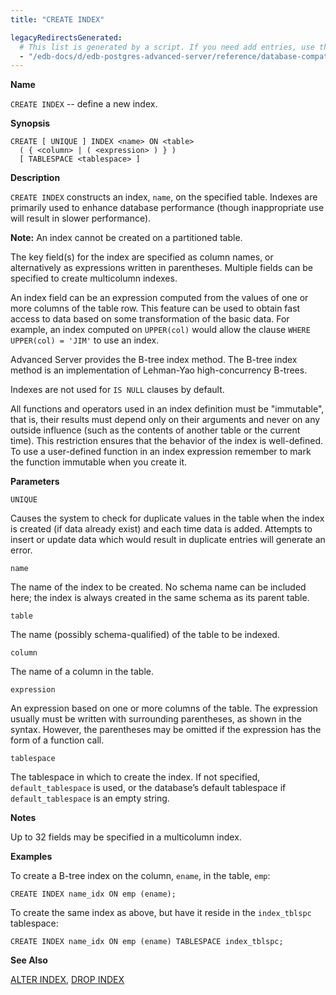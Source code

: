 ```yaml
---
title: "CREATE INDEX"

legacyRedirectsGenerated:
  # This list is generated by a script. If you need add entries, use the `legacyRedirects` key.
  - "/edb-docs/d/edb-postgres-advanced-server/reference/database-compatibility-for-oracle-developers-reference-guide/10/Database_Compatibility_for_Oracle_Developers_Reference_Guide.1.038.html"
---
```


<div id="create_index" class="registered_link"></div>

**Name**

`CREATE INDEX` -- define a new index.

**Synopsis**

```text
CREATE [ UNIQUE ] INDEX <name> ON <table>
  ( { <column> | ( <expression> ) } )
  [ TABLESPACE <tablespace> ]
```

**Description**

`CREATE INDEX` constructs an index, `name`, on the specified table. Indexes are primarily used to enhance database performance (though inappropriate use will result in slower performance).

**Note:** An index cannot be created on a partitioned table.

The key field(s) for the index are specified as column names, or alternatively as expressions written in parentheses. Multiple fields can be specified to create multicolumn indexes.

An index field can be an expression computed from the values of one or more columns of the table row. This feature can be used to obtain fast access to data based on some transformation of the basic data. For example, an index computed on `UPPER(col)` would allow the clause `WHERE UPPER(col) = 'JIM'` to use an index.

Advanced Server provides the B-tree index method. The B-tree index method is an implementation of Lehman-Yao high-concurrency B-trees.

Indexes are not used for `IS NULL` clauses by default.

All functions and operators used in an index definition must be "immutable", that is, their results must depend only on their arguments and never on any outside influence (such as the contents of another table or the current time). This restriction ensures that the behavior of the index is well-defined. To use a user-defined function in an index expression remember to mark the function immutable when you create it.

**Parameters**

`UNIQUE`

 Causes the system to check for duplicate values in the table when the index is created (if data already exist) and each time data is added. Attempts to insert or update data which would result in duplicate entries will generate an error.

`name`

 The name of the index to be created. No schema name can be included here; the index is always created in the same schema as its parent table.

`table`

 The name (possibly schema-qualified) of the table to be indexed.

`column`

 The name of a column in the table.

`expression`

 An expression based on one or more columns of the table. The expression usually must be written with surrounding parentheses, as shown in the syntax. However, the parentheses may be omitted if the expression has the form of a function call.

`tablespace`

 The tablespace in which to create the index. If not specified, `default_tablespace` is used, or the database’s default tablespace if `default_tablespace` is an empty string.

**Notes**

Up to 32 fields may be specified in a multicolumn index.

**Examples**

To create a B-tree index on the column, `ename`, in the table, `emp`:

```text
CREATE INDEX name_idx ON emp (ename);
```

To create the same index as above, but have it reside in the `index_tblspc` tablespace:

```text
CREATE INDEX name_idx ON emp (ename) TABLESPACE index_tblspc;
```

**See Also**

[ALTER INDEX](03_alter_index/#alter_index), [DROP INDEX](48_drop_index/#drop_index)
